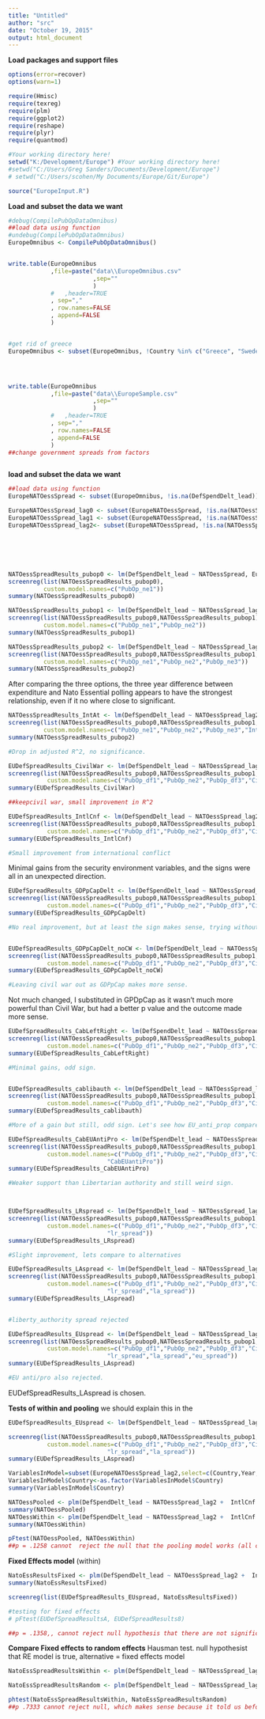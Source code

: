 ```yaml
---
title: "Untitled"
author: "src"
date: "October 19, 2015"
output: html_document
---
```


**Load packages and support files**
```r
options(error=recover)
options(warn=1)

require(Hmisc)
require(texreg)
require(plm)
require(ggplot2)
require(reshape)
require(plyr)
require(quantmod)

#Your working directory here!
setwd("K:/Development/Europe") #Your working directory here!
#setwd("C:/Users/Greg Sanders/Documents/Development/Europe")
# setwd("C:/Users/scohen/My Documents/Europe/Git/Europe")

source("EuropeInput.R")

```


**Load and subset the data we want**
```r


#debug(CompilePubOpDataOmnibus)
##load data using function
#undebug(CompilePubOpDataOmnibus)
EuropeOmnibus <- CompilePubOpDataOmnibus()


write.table(EuropeOmnibus
            ,file=paste("data\\EuropeOmnibus.csv"
                        ,sep=""
                        )
            #   ,header=TRUE
            , sep=","
            , row.names=FALSE
            , append=FALSE
            )


#get rid of greece
EuropeOmnibus <- subset(EuropeOmnibus, !Country %in% c("Greece", "Sweden","Russia","United States"))




write.table(EuropeOmnibus
            ,file=paste("data\\EuropeSample.csv"
                        ,sep=""
                        )
            #   ,header=TRUE
            , sep=","
            , row.names=FALSE
            , append=FALSE
            )
##change government spreads from factors



```


**load and subset the data we want**
```r

##load data using function
EuropeNATOessSpread <- subset(EuropeOmnibus, !is.na(DefSpendDelt_lead))

EuropeNATOessSpread_lag0 <- subset(EuropeNATOessSpread, !is.na(NATOessSpread))
EuropeNATOessSpread_lag1 <- subset(EuropeNATOessSpread, !is.na(NATOessSpread_lag1))
EuropeNATOessSpread_lag2<- subset(EuropeNATOessSpread, !is.na(NATOessSpread_lag2))







```



``` r

NATOessSpreadResults_pubop0 <- lm(DefSpendDelt_lead ~ NATOessSpread, EuropeNATOessSpread_lag0) 
screenreg(list(NATOessSpreadResults_pubop0),
          custom.model.names=c("PubOp_ne1"))
summary(NATOessSpreadResults_pubop0)

NATOessSpreadResults_pubop1 <- lm(DefSpendDelt_lead ~ NATOessSpread_lag1, EuropeNATOessSpread_lag1) 
screenreg(list(NATOessSpreadResults_pubop0,NATOessSpreadResults_pubop1),
          custom.model.names=c("PubOp_ne1","PubOp_ne2"))
summary(NATOessSpreadResults_pubop1)

NATOessSpreadResults_pubop2 <- lm(DefSpendDelt_lead ~ NATOessSpread_lag2, EuropeNATOessSpread_lag2) 
screenreg(list(NATOessSpreadResults_pubop0,NATOessSpreadResults_pubop1,NATOessSpreadResults_pubop2),
          custom.model.names=c("PubOp_ne1","PubOp_ne2","PubOp_ne3"))
summary(NATOessSpreadResults_pubop2)


```

After comparing the three options, the three year difference between expenditure and Nato Essential polling appears to have the strongest relationship, even if it no where close to significant.


``` r
NATOessSpreadResults_IntAt <- lm(DefSpendDelt_lead ~ NATOessSpread_lag2  + IntAt, EuropeNATOessSpread_lag2) 
screenreg(list(NATOessSpreadResults_pubop0,NATOessSpreadResults_pubop1,NATOessSpreadResults_pubop2,NATOessSpreadResults_IntAt),
          custom.model.names=c("PubOp_ne1","PubOp_ne2","PubOp_ne3","IntAt"))
summary(NATOessSpreadResults_pubop2)

#Drop in adjusted R^2, no significance.

EUDefSpreadResults_CivilWar <- lm(DefSpendDelt_lead ~ NATOessSpread_lag2 +  CivilWar, EuropeNATOessSpread_lag2)
screenreg(list(NATOessSpreadResults_pubop0,NATOessSpreadResults_pubop1,NATOessSpreadResults_pubop2,EUDefSpreadResults_CivilWar),
           custom.model.names=c("PubOp_df1","PubOp_ne2","PubOp_df3","CivilWar"))
summary(EUDefSpreadResults_CivilWar)

##keepcivil war, small improvement in R^2

EUDefSpreadResults_IntlCnf <- lm(DefSpendDelt_lead ~ NATOessSpread_lag2 +  CivilWar +IntlCnf, EuropeNATOessSpread_lag2)
screenreg(list(NATOessSpreadResults_pubop0,NATOessSpreadResults_pubop1,NATOessSpreadResults_pubop2,EUDefSpreadResults_CivilWar,EUDefSpreadResults_IntlCnf),
           custom.model.names=c("PubOp_df1","PubOp_ne2","PubOp_df3","CivilWar","IntlCnf"))
summary(EUDefSpreadResults_IntlCnf)

#Small improvement from international conflict


```

Minimal gains from the security environment variables, and the signs were all in an unexpected direction.


``` r


EUDefSpreadResults_GDPpCapDelt <- lm(DefSpendDelt_lead ~ NATOessSpread_lag2 +  CivilWar +IntlCnf + GDPpCapDelt, EuropeNATOessSpread_lag2)
screenreg(list(NATOessSpreadResults_pubop0,NATOessSpreadResults_pubop1,NATOessSpreadResults_pubop2,EUDefSpreadResults_CivilWar,EUDefSpreadResults_IntlCnf,EUDefSpreadResults_GDPpCapDelt),
           custom.model.names=c("PubOp_df1","PubOp_ne2","PubOp_df3","CivilWar","IntlCnf","GDPpCapDelt"))
summary(EUDefSpreadResults_GDPpCapDelt)

#No real improvement, but at least the sign makes sense, trying without civil war


EUDefSpreadResults_GDPpCapDelt_noCW <- lm(DefSpendDelt_lead ~ NATOessSpread_lag2 +  IntlCnf + GDPpCapDelt, EuropeNATOessSpread_lag2)
screenreg(list(NATOessSpreadResults_pubop0,NATOessSpreadResults_pubop1,NATOessSpreadResults_pubop2,EUDefSpreadResults_CivilWar,EUDefSpreadResults_IntlCnf,EUDefSpreadResults_GDPpCapDelt,EUDefSpreadResults_GDPpCapDelt_noCW),
           custom.model.names=c("PubOp_df1","PubOp_ne2","PubOp_df3","CivilWar","IntlCnf","GDPpCapDelt","GnoCW"))
summary(EUDefSpreadResults_GDPpCapDelt_noCW)

#Leaving civil war out as GDPpCap makes more sense.

```

Not much changed, I substituted in GPDpCap as it wasn't much more powerful than Civil War, but had a better p value and the outcome made more sense. 


``` r


EUDefSpreadResults_CabLeftRight <- lm(DefSpendDelt_lead ~ NATOessSpread_lag2 +  IntlCnf + GDPpCapDelt +Cab_left_right, EuropeNATOessSpread_lag2)
screenreg(list(NATOessSpreadResults_pubop0,NATOessSpreadResults_pubop1,NATOessSpreadResults_pubop2,EUDefSpreadResults_CivilWar,EUDefSpreadResults_IntlCnf,EUDefSpreadResults_GDPpCapDelt,EUDefSpreadResults_GDPpCapDelt_noCW,EUDefSpreadResults_CabLeftRight),
           custom.model.names=c("PubOp_df1","PubOp_ne2","PubOp_df3","CivilWar","IntlCnf","GDPpCapDelt","GnoCW","CabLeftRight"))
summary(EUDefSpreadResults_CabLeftRight)

#Minimal gains, odd sign.


EUDefSpreadResults_cablibauth <- lm(DefSpendDelt_lead ~ NATOessSpread_lag2 +  IntlCnf + GDPpCapDelt +Cab_liberty_authority, EuropeNATOessSpread_lag2)
screenreg(list(NATOessSpreadResults_pubop0,NATOessSpreadResults_pubop1,NATOessSpreadResults_pubop2,EUDefSpreadResults_CivilWar,EUDefSpreadResults_IntlCnf,EUDefSpreadResults_GDPpCapDelt,EUDefSpreadResults_GDPpCapDelt_noCW,EUDefSpreadResults_cablibauth),
           custom.model.names=c("PubOp_df1","PubOp_ne2","PubOp_df3","CivilWar","IntlCnf","GDPpCapDelt","GnoCW","CabLibertyAuth"))
summary(EUDefSpreadResults_cablibauth)

#More of a gain but still, odd sign. Let's see how EU_anti_prop compares

EUDefSpreadResults_CabEUAntiPro <- lm(DefSpendDelt_lead ~ NATOessSpread_lag2 +  IntlCnf + GDPpCapDelt +Cab_eu_anti_pro, EuropeNATOessSpread_lag2)
screenreg(list(NATOessSpreadResults_pubop0,NATOessSpreadResults_pubop1,NATOessSpreadResults_pubop2,EUDefSpreadResults_CivilWar,EUDefSpreadResults_IntlCnf,EUDefSpreadResults_GDPpCapDelt,EUDefSpreadResults_GDPpCapDelt_noCW,EUDefSpreadResults_cablibauth,EUDefSpreadResults_CabEUAntiPro),
           custom.model.names=c("PubOp_df1","PubOp_ne2","PubOp_df3","CivilWar","IntlCnf","GDPpCapDelt","GnoCW","CabLibAuth",
                            "CabEUantiPro"))
summary(EUDefSpreadResults_CabEUAntiPro)

#Weaker support than Libertarian authority and still weird sign.



EUDefSpreadResults_LRspread <- lm(DefSpendDelt_lead ~ NATOessSpread_lag2 +  IntlCnf + GDPpCapDelt + Cab_liberty_authority+ left_right_ls_spread + , EuropeNATOessSpread_lag2)
screenreg(list(NATOessSpreadResults_pubop0,NATOessSpreadResults_pubop1,NATOessSpreadResults_pubop2,EUDefSpreadResults_CivilWar,EUDefSpreadResults_IntlCnf,EUDefSpreadResults_GDPpCapDelt,EUDefSpreadResults_GDPpCapDelt_noCW,EUDefSpreadResults_cablibauth,EUDefSpreadResults_LRspread),
           custom.model.names=c("PubOp_df1","PubOp_ne2","PubOp_df3","CivilWar","IntlCnf","GDPpCapDelt","GnoCW","CabLibAuth",
                            "lr_spread"))
summary(EUDefSpreadResults_LRspread)

#Slight improvement, lets compare to alternatives

EUDefSpreadResults_LAspread <- lm(DefSpendDelt_lead ~ NATOessSpread_lag2 +  IntlCnf + GDPpCapDelt +Cab_liberty_authority + liberty_authority_ls_spread , EuropeNATOessSpread_lag2)
screenreg(list(NATOessSpreadResults_pubop0,NATOessSpreadResults_pubop1,NATOessSpreadResults_pubop2,EUDefSpreadResults_CivilWar,EUDefSpreadResults_IntlCnf,EUDefSpreadResults_GDPpCapDelt,EUDefSpreadResults_GDPpCapDelt_noCW,EUDefSpreadResults_cablibauth,EUDefSpreadResults_LRspread,EUDefSpreadResults_LAspread),
           custom.model.names=c("PubOp_df1","PubOp_ne2","PubOp_df3","CivilWar","IntlCnf","GDPpCapDelt","GnoCW","CabLibAuth",
                            "lr_spread","la_spread"))
summary(EUDefSpreadResults_LAspread)


#liberty_authority spread rejected

EUDefSpreadResults_EUspread <- lm(DefSpendDelt_lead ~ NATOessSpread_lag2 +  IntlCnf + GDPpCapDelt + Cab_liberty_authority+ eu_anti_pro_ls_spread +  , EuropeNATOessSpread_lag2)
screenreg(list(NATOessSpreadResults_pubop0,NATOessSpreadResults_pubop1,NATOessSpreadResults_pubop2,EUDefSpreadResults_CivilWar,EUDefSpreadResults_IntlCnf,EUDefSpreadResults_GDPpCapDelt,EUDefSpreadResults_GDPpCapDelt_noCW,EUDefSpreadResults_cablibauth,EUDefSpreadResults_LRspread,EUDefSpreadResults_LAspread,EUDefSpreadResults_EUspread),
           custom.model.names=c("PubOp_df1","PubOp_ne2","PubOp_df3","CivilWar","IntlCnf","GDPpCapDelt","GnoCW","CabLibAuth",
                            "lr_spread","la_spread","eu_spread"))
summary(EUDefSpreadResults_LAspread)

#EU anti/pro also rejected.

```


EUDefSpreadResults_LAspread is chosen.



**Tests of within and pooling** we should explain this in the 

``` r

EUDefSpreadResults_EUspread <- lm(DefSpendDelt_lead ~ NATOessSpread_lag2 +  IntlCnf + GDPpCapDelt + Cab_liberty_authority+ eu_anti_pro_ls_spread + eu_anti_pro_ls_spread:NATOessSpread_lag2 , EuropeNATOessSpread_lag2)

screenreg(list(NATOessSpreadResults_pubop0,NATOessSpreadResults_pubop1,NATOessSpreadResults_pubop2,EUDefSpreadResults_CivilWar,EUDefSpreadResults_IntlCnf,EUDefSpreadResults_GDPpCapDelt,EUDefSpreadResults_GDPpCapDelt_noCW,EUDefSpreadResults_cablibauth,EUDefSpreadResults_LRspread,EUDefSpreadResults_LAspread),
           custom.model.names=c("PubOp_df1","PubOp_ne2","PubOp_df3","CivilWar","IntlCnf","GDPpCapDelt","GnoCW","CabLibAuth",
                            "lr_spread","la_spread"))
summary(EUDefSpreadResults_LAspread)

VariablesInModel=subset(EuropeNATOessSpread_lag2,select=c(Country,Year,DefSpendDelt_lead , NATOessSpread_lag2 ,  IntlCnf , GDPpCapDelt , Cab_liberty_authority, eu_anti_pro_ls_spread ),Year>2004)
VariablesInModel$Country<-as.factor(VariablesInModel$Country)
summary(VariablesInModel$Country)

NATOessPooled <- plm(DefSpendDelt_lead ~ NATOessSpread_lag2 +  IntlCnf + GDPpCapDelt + Cab_liberty_authority+ eu_anti_pro_ls_spread + eu_anti_pro_ls_spread:NATOessSpread_lag2, data = VariablesInModel, model = "pooling")
summary(NATOessPooled)
NATOessWithin <- plm(DefSpendDelt_lead ~ NATOessSpread_lag2 +  IntlCnf + GDPpCapDelt + Cab_liberty_authority+ eu_anti_pro_ls_spread + eu_anti_pro_ls_spread:NATOessSpread_lag2, data = VariablesInModel,  model = "within")
summary(NATOessWithin)

pFtest(NATOessPooled, NATOessWithin)
##p = .1258 cannot  reject the null that the pooling model works (all coefficients for each country should be the same ever year)

```


**Fixed Effects model** (within)
```r

NatoEssResultsFixed <- plm(DefSpendDelt_lead ~ NATOessSpread_lag2 +  IntlCnf + GDPpCapDelt + Cab_liberty_authority+ eu_anti_pro_ls_spread + , data = VariablesInModel,  model = "within")
summary(NatoEssResultsFixed)

screenreg(list(EUDefSpreadResults_EUspread, NatoEssResultsFixed))

#testing for fixed effects
# pFtest(EUDefSpreadResultsA, EUDefSpreadResults8)

##p = .1358,, cannot reject null hypothesis that there are not significnat effects, use pooled 

```

**Compare Fixed effects to random effects** Hausman test. null hypothesist that RE model is true, alternative = fixed effects model
``` r

NatoEssSpreadResultsWithin <- plm(DefSpendDelt_lead ~ NATOessSpread_lag2 +  IntlCnf + GDPpCapDelt + Cab_liberty_authority+ eu_anti_pro_ls_spread + eu_anti_pro_ls_spread:NATOessSpread_lag2, data = VariablesInModel,  index=c("Country", "Year"), model="within") 

NatoEssSpreadResultsRandom <- plm(DefSpendDelt_lead ~ NATOessSpread_lag2 +  IntlCnf + GDPpCapDelt + Cab_liberty_authority+ eu_anti_pro_ls_spread + eu_anti_pro_ls_spread:NATOessSpread_lag2, data = VariablesInModel,  index=c("Country", "Year"), model="random")

phtest(NatoEssSpreadResultsWithin, NatoEssSpreadResultsRandom)
##p .7333 cannot reject null, which makes sense because it told us before to do pooled. 
```

